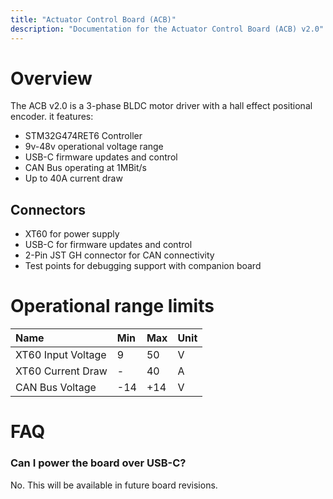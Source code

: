 ```yaml
---
title: "Actuator Control Board (ACB)"
description: "Documentation for the Actuator Control Board (ACB) v2.0"
---
```


# Overview

The ACB v2.0 is a 3-phase BLDC motor driver with a hall effect positional encoder. it features:

* STM32G474RET6 Controller
* 9v-48v operational voltage range
* USB-C firmware updates and control
* CAN Bus operating at 1MBit/s
* Up to 40A current draw

## Connectors

* XT60 for power supply
* USB-C for firmware updates and control
* 2-Pin JST GH connector for CAN connectivity
* Test points for debugging support with companion board

# Operational range limits



| Name               | Min | Max | Unit |
| :----------------- | :-- | :-- | :--- |
| XT60 Input Voltage | 9   | 50  | V    |
| XT60 Current Draw  | -   | 40  | A    |
| CAN Bus Voltage    | -14 | +14 | V    |



# FAQ

### Can I power the board over USB-C?

No. This will be available in future board revisions.